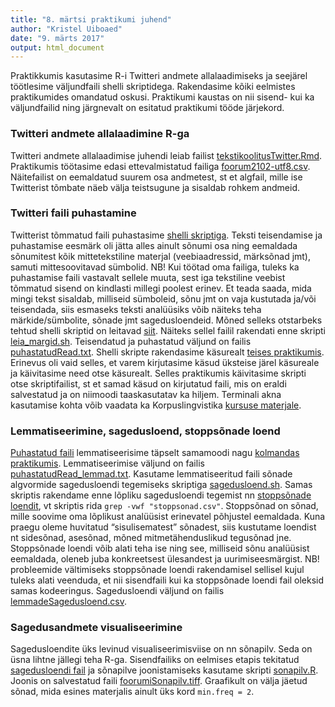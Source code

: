 ```yaml
---
title: "8. märtsi praktikumi juhend"
author: "Kristel Uiboaed"
date: "9. märts 2017"
output: html_document
---
```


Praktikkumis kasutasime R-i Twitteri andmete allalaadimiseks ja seejärel töötlesime väljundfaili shelli skriptidega. Rakendasime kõiki eelmistes praktikumides omandatud oskusi. Praktikumi kaustas on nii sisend- kui ka väljundfailid ning järgnevalt on esitatud praktikumi tööde järjekord.

### Twitteri andmete allalaadimine R-ga

Twitteri andmete allalaadimise juhendi leiab failist [tekstikoolitusTwitter.Rmd](tekstikoolitusTwitter.Rmd). Praktikumis töötasime edasi ettevalmistatud failiga [foorum2102-utf8.csv](foorum2102-utf8.csv). Näitefailist on eemaldatud suurem osa andmetest, st et algfail, mille ise Twitterist tõmbate näeb välja teistsugune ja sisaldab rohkem andmeid.

### Twitteri faili puhastamine

Twitterist tõmmatud faili puhastasime [shelli skriptiga](foorumiPuhastus.sh). Teksti teisendamise ja puhastamise eesmärk oli jätta alles ainult sõnumi osa ning eemaldada sõnumitest kõik mittetekstiline materjal (veebiaadressid, märksõnad jmt), samuti mittesoovitavad sümbolid. NB! Kui töötad oma failiga, tuleks ka puhastamise faili vastavalt sellele muuta, sest iga tekstiline veebist tõmmatud sisend on kindlasti millegi poolest erinev. Et teada saada, mida mingi tekst sisaldab, milliseid sümboleid, sõnu jmt on vaja kustutada ja/või teisendada, siis esmaseks teksti analüüsiks võib näiteks teha märkide/sümbolite, sõnade jmt sagedusloendeid. Mõned selleks otstarbeks tehtud shelli skriptid on leitavad [siit](https://github.com/kristel-/Corpus-Linguistics/tree/master/Unix). Näiteks sellel failil rakendati enne skripti [leia_margid.sh](leia_margid.sh). Teisendatud ja puhastatud väljund on failis [puhastatudRead.txt](puhastatudRead.txt). Shelli skripte rakendasime käsurealt [teises praktikumis](https://github.com/kristel-/Tekstikoolitus-2017/tree/master/25-01-praktikum). Erinevus oli vaid selles, et varem kirjutasime käsud üksteise järel käsureale ja käivitasime need otse käsurealt. Selles praktikumis käivitasime skripti otse skriptifailist, st et samad käsud on kirjutatud faili, mis on eraldi salvestatud ja on niimoodi taaskasutatav ka hiljem. Terminali akna kasutamise kohta võib vaadata ka Korpuslingvistika [kursuse materjale](http://korpuslingvistika.ut.ee/loengud/6-loeng-tere-terminaliaken/).

### Lemmatiseerimine, sagedusloend, stoppsõnade loend

[Puhastatud faili](puhastatudRead.txt) lemmatiseerisime täpselt samamoodi nagu [kolmandas praktikumis](https://github.com/kristel-/Tekstikoolitus-2017/tree/master/15-02-praktikum). Lemmatiseerimise väljund on failis [puhastatudRead_lemmad.txt](puhastatudRead_lemmad.txt). Kasutame lemmatiseeritud faili sõnade algvormide sagedusloendi tegemiseks skriptiga [sagedusloend.sh](sagedusloend.sh). Samas skriptis rakendame enne lõpliku sagedusloendi tegemist nn [stoppsõnade loendit](stoppsonad.csv), vt skriptis rida `grep -vwf "stoppsonad.csv"`. Stoppsõnad on sõnad, mille soovime oma lõplikust analüüsist erinevatel põhjustel eemaldada. Kuna praegu oleme huvitatud "sisulisematest" sõnadest, siis kustutame loendist nt sidesõnad, asesõnad, mõned mitmetähenduslikud tegusõnad jne. Stoppsõnade loendi võib alati teha ise ning see, milliseid sõnu analüüsist eemaldada, oleneb juba konkreetsest ülesandest ja uurimiseesmärgist. NB! probleemide vältimiseks stoppsõnade loendi rakendamisel sellisel kujul tuleks alati veenduda, et nii sisendfaili kui ka stoppsõnade loendi fail oleksid samas kodeeringus. Sagedusloendi väljund on failis [lemmadeSagedusloend.csv](lemmadeSagedusloend.csv).

### Sagedusandmete visualiseerimine

Sagedusloendite üks levinud visualiseerimisviise on nn sõnapilv. Seda on üsna lihtne jällegi teha R-ga. Sisendfailiks on eelmises etapis tekitatud [sagedusloendi fail](lemmadeSagedusloend.csv) ja sõnapilve joonistamiseks kasutame skripti [sonapilv.R](sonapilv.R). Joonis on salvestatud faili [foorumiSonapilv.tiff](foorumiSonapilv.tiff). Graafikult on välja jäetud sõnad, mida esines materjalis ainult üks kord `min.freq = 2`.
